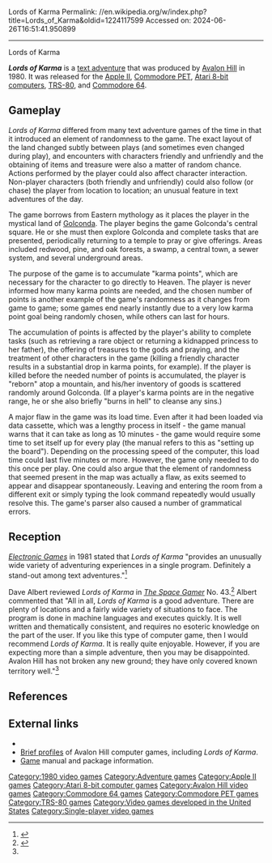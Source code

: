 Lords of Karma
Permalink: //en.wikipedia.org/w/index.php?title=Lords_of_Karma&oldid=1224117599
Accessed on: 2024-06-26T16:51:41.950899



------
Lords of Karma
{{Short description|1980 video game}}
{{Infobox video game 
|title = Lords of Karma
|image = LordsOfKarma.jpg
|caption = Original box cover
|developer =  
|publisher = [[Avalon Hill]]
|platforms = [[Apple II]], [[Commodore PET|PET]], [[TRS-80]], [[Atari 8-bit]], [[Commodore 64]]
|released = {{vgrelease|NA|1980}}
|genre = [[Adventure game|Adventure]]
|modes = [[Single-player video game|Single-player]]
}}

'''''Lords of Karma''''' is a [[text adventure]] that was produced by [[Avalon Hill]] in 1980. It was released for the [[Apple II]], [[Commodore PET]], [[Atari 8-bit computers]], [[TRS-80]], and [[Commodore 64]].

==Gameplay==
{{unreferenced|section|date=December 2018}}

''Lords of Karma'' differed from many text adventure games of the time in that it introduced an element of randomness to the game. The exact layout of the land changed subtly between plays (and sometimes even changed during play), and encounters with characters friendly and unfriendly and the obtaining of items and treasure were also a matter of random chance. Actions performed by the player could also affect character interaction. Non-player characters (both friendly and unfriendly) could also follow (or chase) the player from location to location; an unusual feature in text adventures of the day.

The game borrows from Eastern mythology as it places the player in the mystical land of [[Golconda]]. The player begins the game Golconda's central square. He or she must then explore Golconda and complete tasks that are presented, periodically returning to a temple to pray or give offerings. Areas included redwood, pine, and oak forests, a swamp, a central town, a sewer system, and several underground areas.

The purpose of the game is to accumulate "karma points", which are necessary for the character to go directly to Heaven. The player is never informed how many karma points are needed, and the chosen number of points is another example of the game's randomness as it changes from game to game; some games end nearly instantly due to a very low karma point goal being randomly chosen, while others can last for hours.

The accumulation of points is affected by the player's ability to complete tasks (such as retrieving a rare object or returning a kidnapped princess to her father), the offering of treasures to the gods and praying, and the treatment of other characters in the game (killing a friendly character results in a substantial drop in karma points, for example). If the player is killed before the needed number of points is accumulated, the player is "reborn" atop a mountain, and his/her inventory of goods is scattered randomly around Golconda. (If a player's karma points are in the negative range, he or she also briefly "burns in hell" to cleanse any sins.)

A major flaw in the game was its load time. Even after it had been loaded via data cassette, which was a lengthy process in itself - the game manual warns that it can take as long as 10 minutes - the game would require some time to set itself up for every play (the manual refers to this as "setting up the board"). Depending on the processing speed of the computer, this load time could last five minutes or more. However, the game only needed to do this once per play. One could also argue that the element of randomness that seemed present in the map was actually a flaw, as exits seemed to appear and disappear spontaneously. Leaving and entering the room from a different exit or simply typing the look command repeatedly would usually resolve this. The game's parser also caused a number of grammatical errors.

==Reception==
''[[Electronic Games]]'' in 1981 stated that ''Lords of Karma'' "provides an unusually wide variety of adventuring experiences in a single program. Definitely a stand-out among text adventures."<ref name="eg198101">{{cite news | url=https://archive.org/stream/electronic-games-magazine-premiere/Electronic_Games_Issue_01_Vol_01_01_1981_Winter_Premiere#page/n63/mode/2up/search/karma | title=Computer Playland | work=Electronic Games | date=January 1981 | accessdate=28 January 2015 | pages=38}}{{Dead link|date=November 2020}}</ref>

Dave Albert reviewed ''Lords of Karma'' in ''[[The Space Gamer]]'' No. 43.<ref name="SG">{{cite journal|last=Albert |first=Dave |date=September 1981 |title=Capsule Reviews|journal=[[The Space Gamer]]|publisher=[[Steve Jackson Games]]|issue=43|pages=36}}</ref> Albert commented that "All in all, ''Lords of Karma'' is a good adventure. There are plenty of locations and a fairly wide variety of situations to face. The program is done in machine languages and executes quickly. It is well written and thematically consistent, and requires no esoteric knowledge on the part of the user. If you like this type of computer game, then I would recommend ''Lords of Karma''. It is really quite enjoyable. However, if you are expecting more than a simple adventure, then you may be disappointed. Avalon Hill has not broken any new ground; they have only covered known territory well."<ref name="SG"/>

==References==
{{reflist}}

==External links==
*{{MobyGames|id=/lords-of-karma}}
*[http://www.if-legends.org/~adventure/Avalon_Hill.html Brief profiles] of Avalon Hill computer games, including ''Lords of Karma''.
*[http://mocagh.org/loadpage.php?getgame=lordkarma Game] manual and package information.

{{Avalon Hill}}

[[Category:1980 video games]]
[[Category:Adventure games]]
[[Category:Apple II games]]
[[Category:Atari 8-bit computer games]]
[[Category:Avalon Hill video games]]
[[Category:Commodore 64 games]]
[[Category:Commodore PET games]]
[[Category:TRS-80 games]]
[[Category:Video games developed in the United States]]
[[Category:Single-player video games]]